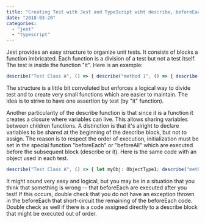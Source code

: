 ```yaml
---
title: "Creating Test with Jest and TypeScript wiht describe, beforeEach and it"
date: "2018-03-20"
categories: 
  - "jest"
  - "typescript"
---
```


Jest provides an easy structure to organize unit tests. It consists of blocks a function imbricated. Each function is a division of a test but not a test itself. The test is inside the function "it". Here is an example:

```typescript
describe("Test Class A", () => { describe("method 1", () => { describe("when parameter a < 0", () => { it("throwns an exception", () => { }); }); describe("when parameter a == 0", () => { it("returns 0", () => { }); }); describe("when parameter a > 0", () => { it("returns xyz", () => { }); }); }); }); 
``` 


The structure is a little bit convoluted but enforces a logical way to divide test and to create very small functions which are easier to maintain. The idea is to strive to have one assertion by test (by "it" function).

Another particularity of the describe function is that since it is a function it creates a closure where variables can live. This allows sharing variables between children functions. A distinction is that it's alright to declare variables to be shared at the beginning of the describe block, but not to assign. The reason is to respect the order of execution, initialization must be set in the special function "beforeEach" or "beforeAll" which are executed before the subsequent block (describe or it). Here is the same code with an object used in each test.

```typescript
describe("Test Class A", () => { let myObj: ObjectType1; describe("method 1", () => { beforeEach(() => { moObj = new ObjectType1(); }); describe("when parameter a < 0", () => { it("throwns an exception", () => { }); }); describe("when parameter a == 0", () => { it("returns 0", () => { }); }); describe("when parameter a > 0", () => { it("returns xyz", () => { }); }); }); }); 
``` 


It might sound very easy and logical, but you may be in a situation that you think that something is wrong -- that beforeEach are executed after you test! If this occurs, double check that you do not have an exception thrown in the beforeEach that short-circuit the remaining of the beforeEach code. Double check as well if there is a code assigned directly to a describe block that might be executed out of order.
